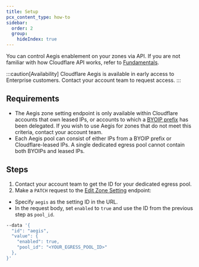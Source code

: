 ```yaml
---
title: Setup
pcx_content_type: how-to
sidebar:
  order: 2
  group:
    hideIndex: true
---
```


You can control Aegis enablement on your zones via API. If you are not familiar with how Cloudflare API works, refer to [Fundamentals](/fundamentals/api/).

:::caution[Availability]
Cloudflare Aegis is available in early access to Enterprise customers. Contact your account team to request access.
:::

## Requirements

- The Aegis zone setting endpoint is only available within Cloudflare accounts that own leased IPs, or accounts to which a [BYOIP prefix](/byoip/) has been delegated. If you wish to use Aegis for zones that do not meet this criteria, contact your account team.
- Each Aegis pool can consist of either IPs from a BYOIP prefix or Cloudflare-leased IPs. A single dedicated egress pool cannot contain both BYOIPs and leased IPs.

## Steps

1. Contact your account team to get the ID for your dedicated egress pool.
2. Make a `PATCH` request to the [Edit Zone Setting](/api/resources/zones/subresources/settings/methods/edit/) endpoint:
- Specify `aegis` as the setting ID in the URL.
- In the request body, set `enabled` to `true` and use the ID from the previous step as `pool_id`.

```bash
--data '{
  "id": "aegis",
  "value": {
    "enabled": true,
    "pool_id": "<YOUR_EGRESS_POOL_ID>"
  },
}'
```
